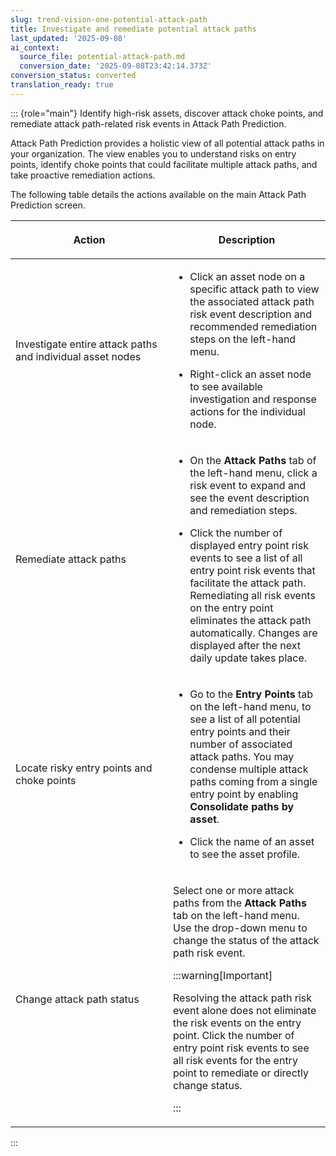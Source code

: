 ```yaml
---
slug: trend-vision-one-potential-attack-path
title: Investigate and remediate potential attack paths
last_updated: '2025-09-08'
ai_context:
  source_file: potential-attack-path.md
  conversion_date: '2025-09-08T23:42:14.373Z'
conversion_status: converted
translation_ready: true
---
```


::: {role="main"}
Identify high-risk assets, discover attack choke points, and remediate attack path-related risk events in Attack Path Prediction.

Attack Path Prediction provides a holistic view of all potential attack paths in your organization. The view enables you to understand risks on entry points, identify choke points that could facilitate multiple attack paths, and take proactive remediation actions.

The following table details the actions available on the main Attack Path Prediction screen.

<table>
<colgroup>
<col style="width: 50%" />
<col style="width: 50%" />
</colgroup>
<thead>
<tr>
<th><p>Action</p></th>
<th><p>Description</p></th>
</tr>
</thead>
<tbody>
<tr>
<td><p>Investigate entire attack paths and individual asset nodes</p></td>
<td><ul>
<li><p>Click an asset node on a specific attack path to view the associated attack path risk event description and recommended remediation steps on the left-hand menu.</p></li>
<li><p>Right-click an asset node to see available investigation and response actions for the individual node.</p></li>
</ul></td>
</tr>
<tr>
<td><p>Remediate attack paths</p></td>
<td><ul>
<li><p>On the <strong>Attack Paths</strong> tab of the left-hand menu, click a risk event to expand and see the event description and remediation steps.</p></li>
<li><p>Click the number of displayed entry point risk events to see a list of all entry point risk events that facilitate the attack path. Remediating all risk events on the entry point eliminates the attack path automatically. Changes are displayed after the next daily update takes place.</p></li>
</ul></td>
</tr>
<tr>
<td><p>Locate risky entry points and choke points</p></td>
<td><ul>
<li><p>Go to the <strong>Entry Points</strong> tab on the left-hand menu, to see a list of all potential entry points and their number of associated attack paths. You may condense multiple attack paths coming from a single entry point by enabling <strong>Consolidate paths by asset</strong>.</p></li>
<li><p>Click the name of an asset to see the asset profile.</p></li>
</ul></td>
</tr>
<tr>
<td><p>Change attack path status</p></td>
<td><p>Select one or more attack paths from the <strong>Attack Paths</strong> tab on the left-hand menu. Use the drop-down menu to change the status of the attack path risk event.</p>


:::warning[Important]

Resolving the attack path risk event alone does not eliminate the risk events on the entry point. Click the number of entry point risk events to see all risk events for the entry point to remediate or directly change status.


:::

</td>
</tr>
</tbody>
</table>
:::
